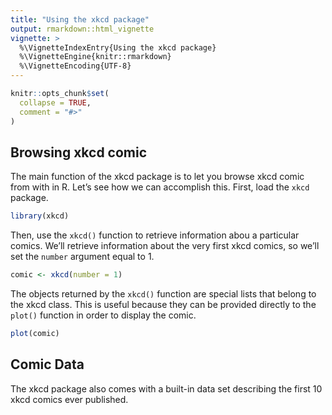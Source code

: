 ```yaml
---
title: "Using the xkcd package"
output: rmarkdown::html_vignette
vignette: >
  %\VignetteIndexEntry{Using the xkcd package}
  %\VignetteEngine{knitr::rmarkdown}
  %\VignetteEncoding{UTF-8}
---
```


```r
knitr::opts_chunk$set(
  collapse = TRUE,
  comment = "#>"
)
```
## Browsing xkcd comic

The main function of the xkcd package is to let you browse xkcd comic from with in R. Let's see how we can accomplish this. First, load the `xkcd` package.

```r
library(xkcd)
```

Then, use the `xkcd()` function to retrieve information abou a particular comics. We'll retrieve information about the very first xkcd comics, so we'll set the `number` argument equal to 1.

```r
comic <- xkcd(number = 1)
```

The objects returned by the `xkcd()` function are special lists that belong to the xkcd class. This is useful because they can be provided directly to the `plot()` function in order to display the comic.
```r
plot(comic)
```

## Comic Data

The xkcd package also comes with a built-in data set describing the first 10 xkcd comics ever published.

